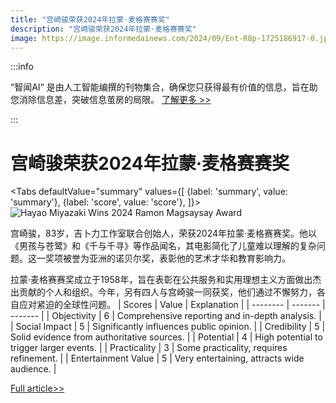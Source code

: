 ```yaml
---
title: "宫崎骏荣获2024年拉蒙·麦格赛赛奖"
description: "宫崎骏荣获2024年拉蒙·麦格赛赛奖"
image: https://image.informedainews.com/2024/09/Ent-R8p-1725186917-0.jpg
---
```



:::info

“智闻AI“ 是由人工智能编撰的刊物集合，确保您只获得最有价值的信息，旨在助您消除信息差，突破信息茧房的局限。  [了解更多 >>](/)

:::

# 宫崎骏荣获2024年拉蒙·麦格赛赛奖


<Tabs
	defaultValue="summary"
	values={[
	{label: 'summary', value: 'summary'},
	{label: 'score', value: 'score'},
]}>
<TabItem value="summary">
<img
  src="https://image.informedainews.com/2024/09/Ent-R8p-1725186917-0.jpg"
  alt="Hayao Miyazaki Wins 2024 Ramon Magsaysay Award"
/>



宫崎骏，83岁，吉卜力工作室联合创始人，荣获2024年拉蒙·麦格赛赛奖。他以《男孩与苍鹭》和《千与千寻》等作品闻名，其电影简化了儿童难以理解的复杂问题。这一奖项被誉为亚洲的诺贝尔奖，表彰他的艺术才华和教育影响力。

拉蒙·麦格赛赛奖成立于1958年，旨在表彰在公共服务和实用理想主义方面做出杰出贡献的个人和组织。今年，另有四人与宫崎骏一同获奖，他们通过不懈努力，各自应对紧迫的全球性问题。
</TabItem>
<TabItem value="score">
	| Scores     | Value   | Explanation |
	| -------- | ------- | ------- |
	| Objectivity  | 6    | Comprehensive reporting and in-depth analysis.    |
	| Social Impact | 5     | Significantly influences public opinion.    |
	| Credibility    | 5    | Solid evidence from authoritative sources.    |
	| Potential    | 4    | High potential to trigger larger events.    |
	| Practicality    | 3    | Some practicality, requires refinement.    |
	| Entertainment Value    | 5    | Very entertaining, attracts wide audience.    |
</TabItem>
</Tabs>

[Full article>>](https://asia.nikkei.com/Life-Arts/Arts/Hayao-Miyazaki-among-five-Magsaysay-awardees-for-2024)

